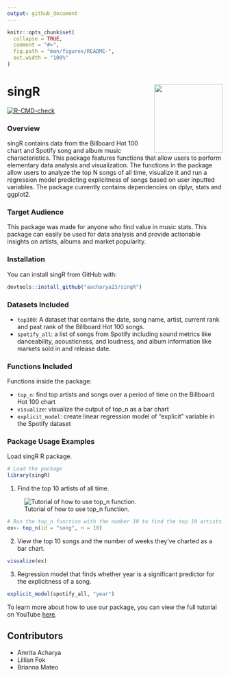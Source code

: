 ```yaml
---
output: github_document
---
```


```r
knitr::opts_chunk$set(
  collapse = TRUE,
  comment = "#>",
  fig.path = "man/figures/README-",
  out.width = "100%"
)
```

# singR <img src='R/images/hex--2.png' align="right" height="160"/>


<!-- badges: start -->
  [![R-CMD-check](https://github.com/aacharya23/billboard_music/actions/workflows/R-CMD-check.yaml/badge.svg)](https://github.com/aacharya23/billboard_music/actions/workflows/R-CMD-check.yaml)
<!-- badges: end -->
 
### Overview
singR contains data from the Billboard Hot 100 chart and Spotify song and album music characteristics. This package features functions that allow users to perform elementary data analysis and visualization. The functions in the package allow users to analyze the top N songs of all time, visualize it and run a regression model predicting explicitness of songs based on user inputted variables. The package currently contains dependencies on dplyr, stats and ggplot2. 


### Target Audience
This package was made for anyone who find value in music stats. This package can easily be used for data analysis and provide actionable insights on artists, albums and market popularity. 


### Installation 

You can install singR from GitHub with: 

```r
devtools::install_github("aacharya23/singR")
```

### Datasets Included 
+ `top100`: A dataset that contains the date, song name, artist, current rank and past rank of the Billboard Hot 100 songs.
+ `spotify_all`: a list of songs from Spotify including sound metrics like danceability, acousticness, and loudness, and album information like markets sold in and release date. 

### Functions Included

Functions inside the package:

+ `top_n`: find top artists and songs over a period of time on the Billboard Hot 100 chart
+ `visualize`: visualize the output of top_n as a bar chart
+ `explicit_model`: create linear regression model of "explicit" variable in the Spotify dataset 

### Package Usage Examples

Load singR R package. 

```r
# Load the package 
library(singR)

```

1. Find the top 10 artists of all time. 

![Tutorial of how to use top_n function.](R/images/ezgif.com-gif-maker.gif)
```r
# Run the top_n function with the number 10 to find the top 10 artists of all time 
ex<- top_n(id = "song", n = 10)
```
2. View the top 10 songs and the number of weeks they've charted as a bar chart. 
```r
visualize(ex)
```
3. Regression model that finds whether year is a significant predictor for the explicitness of a song. 
```r
explicit_model(spotify_all, "year")
```

To learn more about how to use our package, you can view the full tutorial on YouTube [here](https://youtu.be/G8jblM8aEj0).

## Contributors

- Amrita Acharya
- Lillian Fok
- Brianna Mateo
